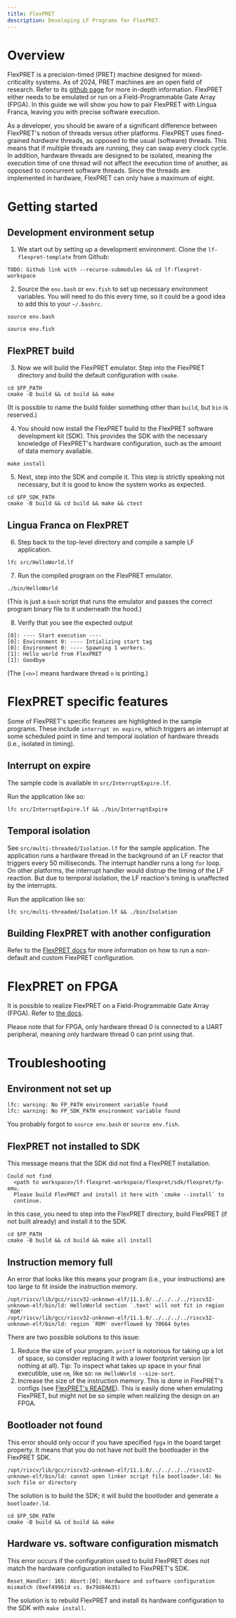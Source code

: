 ```yaml
---
title: FlexPRET
description: Developing LF Programs for FlexPRET.
---
```

# Overview

FlexPRET is a precision-timed (PRET) machine designed for mixed-criticality systems. As of 2024, PRET machines are an open field of research. Refer to its [github page](https://github.com/pretis/flexpret) for more in-depth information. FlexPRET either needs to be emulated or run on a Field-Programmable Gate Array  (FPGA). In this guide we will show you how to pair FlexPRET with Lingua Franca, leaving you with precise software execution.

As a developer, you should be aware of a significant difference between FlexPRET's notion of threads versus other platforms. FlexPRET uses fined-grained *hardware* threads, as opposed to the usual (software) threads. This means that if multiple threads are running, they can swap every clock cycle. In addition, hardware threads are designed to be isolated, meaning the execution time of one thread will not affect the execution time of another, as opposed to concurrent software threads. Since the threads are implemented in hardware, FlexPRET can only have a maximum of eight.

# Getting started

## Development environment setup

1. We start out by setting up a development environment. Clone the 
`lf-flexpret-template` from Github:
```
TODO: Github link with --recurse-submodules && cd lf-flexpret-workspace
```
2. Source the `env.bash` or `env.fish` to set up necessary environment variables. You will need to do this every time, so it could be a good idea to add this to your `~/.bashrc`.
```
source env.bash
```
```
source env.fish
```

## FlexPRET build

3. Now we will build the FlexPRET emulator. Step into the FlexPRET directory and build the default configuration with `cmake`.
```
cd $FP_PATH
cmake -B build && cd build && make
```

(It is possible to name the build folder something other than `build`, but `bin` is reserved.)

4. You should now install the FlexPRET build to the FlexPRET software development kit (SDK). This provides the SDK with the necessary knowledge of FlexPRET's hardware configuration, such as the amount of data memory available.
```
make install
```

5. Next, step into the SDK and compile it. This step is strictly speaking not necessary, but it is good to know the system works as expected.
```
cd $FP_SDK_PATH
cmake -B build && cd build && make && ctest
```

## Lingua Franca on FlexPRET

6. Step back to the top-level directory and compile a sample LF application.
```
lfc src/HelloWorld.lf
```

7. Run the compiled program on the FlexPRET emulator.
```
./bin/HelloWorld
```

(This is just a `bash` script that runs the emulator and passes the correct program binary file to it underneath the hood.)

8. Verify that you see the expected output
```
[0]: ---- Start execution ----
[0]: Environment 0: ---- Intializing start tag
[0]: Environment 0: ---- Spawning 1 workers.
[1]: Hello world from FlexPRET
[1]: Goodbye
```

(The `[<n>]` means hardware thread `n` is printing.)

# FlexPRET specific features

Some of FlexPRET's specific features are highlighted in the sample programs. These include `interrupt on expire`, which triggers an interrupt at some scheduled point in time and temporal isolation of hardware threads (i.e., isolated in timing). 

## Interrupt on expire

The sample code is available in `src/InterruptExpire.lf`. 

Run the application like so:

```
lfc src/InterruptExpire.lf && ./bin/InterruptExpire
```

## Temporal isolation

See `src/multi-threaded/Isolation.lf` for the sample application. The application runs a hardware thread in the background of an LF reactor that triggers every 50 milliseconds. The interrupt handler runs a long `for` loop. On other platforms, the interrupt handler would distrup the timing of the LF reaction. But due to temporal isolation, the LF reaction's timing is unaffected by the interrupts.

Run the application like so:

```
lfc src/multi-threaded/Isolation.lf && ./bin/Isolation
```

## Building FlexPRET with another configuration

Refer to the [FlexPRET docs](https://github.com/pretis/flexpret?tab=readme-ov-file#configuration) for more information on how to run a non-default and custom FlexPRET configuration.

# FlexPRET on FPGA

It is possible to realize FlexPRET on a Field-Programmable Gate Array (FPGA). Refer to [the docs](https://github.com/pretis/flexpret?tab=readme-ov-file#running-on-fpga).

Please note that for FPGA, only hardware thread 0 is connected to a UART peripheral, meaning only hardware thread 0 can print using that.

# Troubleshooting

## Environment not set up

```
lfc: warning: No FP_PATH environment variable found
lfc: warning: No FP_SDK_PATH environment variable found
```

You probably forgot to `source env.bash` or `source env.fish`.

## FlexPRET not installed to SDK

This message means that the SDK did not find a FlexPRET installation.

```
Could not find
  <path to workspace>/lf-flexpret-workspace/flexpret/sdk/flexpret/fp-emu.
  Please build FlexPRET and install it here with `cmake --install` to
  continue.
```

In this case, you need to step into the FlexPRET directory, build FlexPRET (if
not built already) and install it to the SDK.

```
cd $FP_PATH
cmake -B build && cd build && make all install
```

## Instruction memory full

An error that looks like this means your program (i.e., your instructions) are 
too large to fit inside the instruction memory.

```
/opt/riscv/lib/gcc/riscv32-unknown-elf/11.1.0/../../../../riscv32-unknown-elf/bin/ld: HelloWorld section `.text' will not fit in region `ROM'
/opt/riscv/lib/gcc/riscv32-unknown-elf/11.1.0/../../../../riscv32-unknown-elf/bin/ld: region `ROM' overflowed by 70664 bytes
```

There are two possible solutions to this issue:
1. Reduce the size of your program. `printf` is notorious for taking up a lot of
space, so consider replacing it with a lower footprint version (or nothing at all). Tip: To inspect
what takes up space in your final executible, use `nm`, like so:
`nm HelloWorld --size-sort`.
1. Increase the size of the instruction memory. This is done in FlexPRET's
configs (see [FlexPRET's README](https://github.com/pretis/flexpret?tab=readme-ov-file#configuration)). This is easily
done when emulating FlexPRET, but might not be so simple when realizing the design on an FPGA.

## Bootloader not found

This error should only occur if you have specified `fpga` in the board target property. It means that you do not have not built the bootloader in the FlexPRET SDK.
```
/opt/riscv/lib/gcc/riscv32-unknown-elf/11.1.0/../../../../riscv32-unknown-elf/bin/ld: cannot open linker script file bootloader.ld: No such file or directory
```

The solution is to build the SDK; it will build the bootloder and generate a `bootloader.ld`. 

```
cd $FP_SDK_PATH
cmake -B build && cd build && make
```

## Hardware vs. software configuration mismatch

This error occurs if the configuration used to build FlexPRET does not match the hardware configuration installed to FlexPRET's SDK.

```
Reset_Handler: 165: Abort:[0]: Hardware and software configuration mismatch (0xef49961d vs. 0x79d84635)
```

The solution is to rebuild FlexPRET and install its hardware configuration to the SDK with `make install`. 
